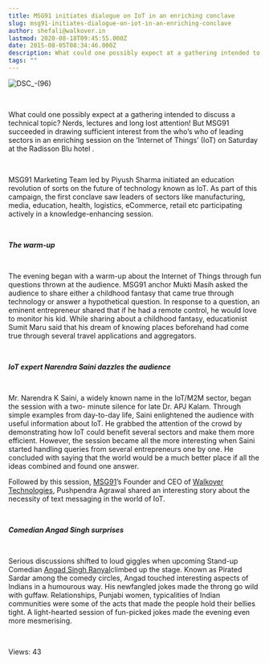 ```yaml
---
title: MSG91 initiates dialogue on IoT in an enriching conclave
slug: msg91-initiates-dialogue-on-iot-in-an-enriching-conclave
author: shefali@walkover.in
lastmod: 2020-08-18T09:45:55.000Z
date: 2015-08-05T08:34:46.000Z
description: What could one possibly expect at a gathering intended to discuss a technical topic? Nerds, lectures and long lost attention! But MSG91 succeeded in drawing sufficient interest from the who’s who of leading sectors in an enriching session on the Internet of Things on Saturday at the Radisson Blu hotel .
tags: ""
---
```


![DSC_-(96)](https://images-msg91.s3.ap-south-1.amazonaws.com/content/images/wordpress/2015/08/DSC_-96.jpg)

 


What could one possibly expect at a gathering intended to discuss a technical topic? Nerds, lectures and long lost attention! But MSG91 succeeded in drawing sufficient interest from the who’s who of leading sectors in an enriching session on the ‘Internet of Things’ (IoT) on Saturday at the Radisson Blu hotel .


 


MSG91 Marketing Team led by Piyush Sharma initiated an education revolution of sorts on the future of technology known as IoT. As part of this campaign, the first conclave saw leaders of sectors like manufacturing, media, education, health, logistics, eCommerce, retail etc participating actively in a knowledge-enhancing session.


 


***The warm-up*** 


 


The evening began with a warm-up about the Internet of Things through fun questions thrown at the audience. MSG91 anchor Mukti Masih asked the audience to share either a childhood fantasy that came true through technology or answer a hypothetical question. In response to a question, an eminent entrepreneur shared that if he had a remote control, he would love to monitor his kid. While sharing about a childhood fantasy, educationist Sumit Maru said that his dream of knowing places beforehand had come true through several travel applications and aggregators.


 


***IoT expert Narendra Saini dazzles the audience*** 


 


Mr. Narendra K Saini, a widely known name in the IoT/M2M sector, began the session with a two- minute silence for late Dr. APJ Kalam. Through simple examples from day-to-day life, Saini enlightened the audience with useful information about IoT. He grabbed the attention of the crowd by demonstrating how IoT could benefit several sectors and make them more efficient. However, the session became all the more interesting when Saini started handling queries from several entrepreneurs one by one. He concluded with saying that the world would be a much better place if all the ideas combined and found one answer.


Followed by this session, [MSG91](https://msg91.com/)’s Founder and CEO of [Walkover Technologies](https://www.walkover.in/), Pushpendra Agrawal shared an interesting story about the necessity of text messaging in the world of IoT.


 


***Comedian Angad Singh surprises*** 


 


Serious discussions shifted to loud giggles when upcoming Stand-up Comedian [Angad Singh Ranyal](https://www.linkedin.com/in/angad-ranyal-99054260)climbed up the stage. Known as Pirated Sardar among the comedy circles, Angad touched interesting aspects of Indians in a humourous way. His newfangled jokes made the throng go wild with guffaw. Relationships, Punjabi women, typicalities of Indian communities were some of the acts that made the people hold their bellies tight. A light-hearted session of fun-picked jokes made the evening even more mesmerising.


 


 Views: 43


